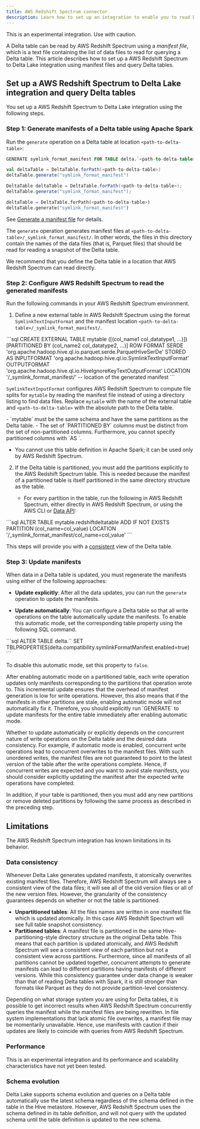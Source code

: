 ```yaml
---
title: AWS Redshift Spectrum connector
description: Learn how to set up an integration to enable you to read Delta tables from AWS Redshift.
---
```



<Aside
  type="note"
  title="Experimental"
>
  This is an experimental integration. Use with caution.
</Aside>

A Delta table can be read by AWS Redshift Spectrum using a _manifest file_, which is a text file containing the list of data files to read for querying a Delta table. This article describes how to set up a AWS Redshift Spectrum to Delta Lake integration using manifest files and query Delta tables.

## Set up a AWS Redshift Spectrum to Delta Lake integration and query Delta tables

You set up a AWS Redshift Spectrum to Delta Lake integration using the following steps.

### Step 1: Generate manifests of a Delta table using Apache Spark

Run the `generate` operation on a Delta table at location `<path-to-delta-table>`:

<Tabs>
<TabItem value="sql" label="SQL" default>

```sql
GENERATE symlink_format_manifest FOR TABLE delta.`<path-to-delta-table>`
```

</TabItem>
<TabItem value="scala" label="Scala">

```scala
val deltaTable = DeltaTable.forPath(<path-to-delta-table>)
deltaTable.generate("symlink_format_manifest")
```

</TabItem>
<TabItem value="java" label="Java">

```java
DeltaTable deltaTable = DeltaTable.forPath(<path-to-delta-table>);
deltaTable.generate("symlink_format_manifest");
```

</TabItem>
<TabItem value="python" label="Python">

```python
deltaTable = DeltaTable.forPath(<path-to-delta-table>)
deltaTable.generate("symlink_format_manifest")
```

</TabItem>
</Tabs>

See [Generate a manifest file](/delta-utility/#generate-a-manifest-file) for details.

The `generate` operation generates manifest files at `<path-to-delta-table>/_symlink_format_manifest/`. In other words, the files in this directory contain the names of the data files (that is, Parquet files) that should be read for reading a snapshot of the Delta table.

<Aside type="note">
  We recommend that you define the Delta table in a location that AWS Redshift
  Spectrum can read directly.
</Aside>

### Step 2: Configure AWS Redshift Spectrum to read the generated manifests

Run the following commands in your AWS Redshift Spectrum environment.

1. Define a new external table in AWS Redshift Spectrum using the format `SymlinkTextInputFormat` and the manifest location `<path-to-delta-table>/_symlink_format_manifest/`.

<Tabs>
  <TabItem label="SQL">
    ```sql
    CREATE EXTERNAL TABLE mytable ([(col_name1 col_datatype1, ...)])
    [PARTITIONED BY (col_name2 col_datatype2, ...)]
    ROW FORMAT SERDE 'org.apache.hadoop.hive.ql.io.parquet.serde.ParquetHiveSerDe'
    STORED AS INPUTFORMAT 'org.apache.hadoop.hive.ql.io.SymlinkTextInputFormat'
    OUTPUTFORMAT 'org.apache.hadoop.hive.ql.io.HiveIgnoreKeyTextOutputFormat'
    LOCATION '<path-to-delta-table>/_symlink_format_manifest/'  -- location of the generated manifest
    ```
  </TabItem>
</Tabs>

`SymlinkTextInputFormat` configures AWS Redshift Spectrum to compute file splits for `mytable` by reading the manifest file instead of using a directory listing to find data files. Replace `mytable` with the name of the external table and `<path-to-delta-table>` with the absolute path to the Delta table.

<Aside type="caution" title="Important">
- `mytable` must be the same schema and have the same partitions as the Delta table.
- The set of `PARTITIONED BY` columns must be distinct from the set of non-partitioned columns. Furthermore, you cannot specify partitioned columns with `AS <select-statement>`.
</Aside>

- You cannot use this table definition in Apache Spark; it can be used only by AWS Redshift Spectrum.

2. If the Delta table is partitioned, you must add the partitions explicitly to the AWS Redshift Spectrum table. This is needed because the manifest of a partitioned table is itself partitioned in the same directory structure as the table.

   - For every partition in the table, run the following in AWS Redshift Spectrum, either directly in AWS Redshift Spectrum, or using the AWS CLI or [Data API](https://docs.aws.amazon.com/redshift/latest/mgmt/data-api.html):

<Tabs>
  <TabItem label="SQL">
    ```sql
    ALTER TABLE mytable.redshiftdeltatable ADD IF NOT EXISTS PARTITION (col_name=col_value) LOCATION '<path-to-delta-table>/_symlink_format_manifest/col_name=col_value'
    ```
  </TabItem>
</Tabs>

This steps will provide you with a [consistent](#data-consistency) view of the Delta table.

### Step 3: Update manifests

When data in a Delta table is updated, you must regenerate the manifests using either of the following approaches:

- **Update explicitly**: After all the data updates, you can run the `generate` operation to update the manifests.

- **Update automatically**: You can configure a Delta table so that all write operations on the table automatically update the manifests. To enable this automatic mode, set the corresponding table property using the following SQL command.

<Tabs>
  <TabItem label="SQL">
    ```sql
    ALTER TABLE delta.`<path-to-delta-table>` SET TBLPROPERTIES(delta.compatibility.symlinkFormatManifest.enabled=true)
    ```
  </TabItem>
</Tabs>

To disable this automatic mode, set this property to `false`.

<Aside type="note">
  After enabling automatic mode on a partitioned table, each write operation
  updates only manifests corresponding to the partitions that operation wrote
  to. This incremental update ensures that the overhead of manifest generation
  is low for write operations. However, this also means that if the manifests in
  other partitions are stale, enabling automatic mode will not automatically fix
  it. Therefore, you should explicitly run `GENERATE` to update manifests for
  the entire table immediately after enabling automatic mode.
</Aside>

Whether to update automatically or explicitly depends on the concurrent nature of write operations on the Delta table and the desired data consistency. For example, if automatic mode is enabled, concurrent write operations lead to concurrent overwrites to the manifest files. With such unordered writes, the manifest files are not guaranteed to point to the latest version of the table after the write operations complete. Hence, if concurrent writes are expected and you want to avoid stale manifests, you should consider explicitly updating the manifest after the expected write operations have completed.

In addition, if your table is partitioned, then you must add any new partitions or remove deleted partitions by following the same process as described in the preceding step.

## Limitations

The AWS Redshift Spectrum integration has known limitations in its behavior.

### Data consistency

Whenever Delta Lake generates updated manifests, it atomically overwrites existing manifest files. Therefore, AWS Redshift Spectrum will always see a consistent view of the data files; it will see all of the old version files or all of the new version files. However, the granularity of the consistency guarantees depends on whether or not the table is partitioned.

- **Unpartitioned tables**: All the files names are written in one manifest file which is updated atomically. In this case AWS Redshift Spectrum will see full table snapshot consistency.
- **Partitioned tables**: A manifest file is partitioned in the same Hive-partitioning-style directory structure as the original Delta table. This means that each partition is updated atomically, and AWS Redshift Spectrum will see a consistent view of each partition but not a consistent view across partitions. Furthermore, since all manifests of all partitions cannot be updated together, concurrent attempts to generate manifests can lead to different partitions having manifests of different versions. While this consistency guarantee under data change is weaker than that of reading Delta tables with Spark, it is still stronger than formats like Parquet as they do not provide partition-level consistency.

Depending on what storage system you are using for Delta tables, it is possible to get incorrect results when AWS Redshift Spectrum concurrently queries the manifest while the manifest files are being rewritten. In file system implementations that lack atomic file overwrites, a manifest file may be momentarily unavailable. Hence, use manifests with caution if their updates are likely to coincide with queries from AWS Redshift Spectrum.

### Performance

This is an experimental integration and its performance and scalability characteristics have not yet been tested.

### Schema evolution

Delta Lake supports schema evolution and queries on a Delta table automatically use the latest schema regardless of the schema defined in the table in the Hive metastore. However, AWS Redshift Spectrum uses the schema defined in its table definition, and will not query with the updated schema until the table definition is updated to the new schema.
